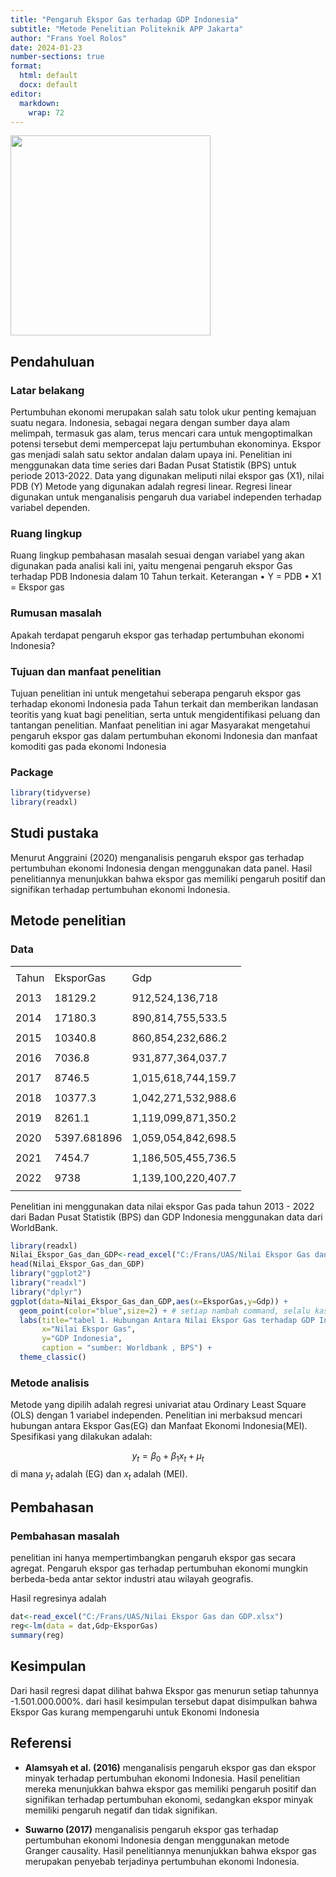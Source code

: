 ---
title: "Pengaruh Ekspor Gas terhadap GDP Indonesia"
subtitle: "Metode Penelitian Politeknik APP Jakarta"
author: "Frans Yoel Rolos"
date: 2024-01-23
number-sections: true
format:
  html: default
  docx: default
editor: 
  markdown: 
    wrap: 72
---

![](poltekapp.jpg){width="320"}

## Pendahuluan

### Latar belakang

Pertumbuhan ekonomi merupakan salah satu tolok ukur penting kemajuan
suatu negara. Indonesia, sebagai negara dengan sumber daya alam
melimpah, termasuk gas alam, terus mencari cara untuk mengoptimalkan
potensi tersebut demi mempercepat laju pertumbuhan ekonominya. Ekspor
gas menjadi salah satu sektor andalan dalam upaya ini. Penelitian ini
menggunakan data time series dari Badan Pusat Statistik (BPS) untuk
periode 2013-2022. Data yang digunakan meliputi nilai ekspor gas (X1),
nilai PDB (Y) Metode yang digunakan adalah regresi linear. Regresi
linear digunakan untuk menganalisis pengaruh dua variabel independen
terhadap variabel dependen.

### Ruang lingkup

Ruang lingkup pembahasan masalah sesuai dengan variabel yang akan
digunakan pada analisi kali ini, yaitu mengenai pengaruh ekspor Gas
terhadap PDB Indonesia dalam 10 Tahun terkait. Keterangan • Y = PDB • X1
= Ekspor gas

### Rumusan masalah

Apakah terdapat pengaruh ekspor gas terhadap pertumbuhan ekonomi
Indonesia?

### Tujuan dan manfaat penelitian

Tujuan penelitian ini untuk mengetahui seberapa pengaruh ekspor gas
terhadap ekonomi Indonesia pada Tahun terkait dan memberikan landasan
teoritis yang kuat bagi penelitian, serta untuk mengidentifikasi peluang
dan tantangan penelitian. Manfaat penelitian ini agar Masyarakat
mengetahui pengaruh ekspor gas dalam pertumbuhan ekonomi Indonesia dan
manfaat komoditi gas pada ekonomi Indonesia

### Package

```{r}
library(tidyverse)
library(readxl)
```

## Studi pustaka

Menurut Anggraini (2020) menganalisis pengaruh ekspor gas terhadap
pertumbuhan ekonomi Indonesia dengan menggunakan data panel. Hasil
penelitiannya menunjukkan bahwa ekspor gas memiliki pengaruh positif dan
signifikan terhadap pertumbuhan ekonomi Indonesia.

## Metode penelitian

### Data

|       |             |                     |
|-------|-------------|---------------------|
|       |             |                     |
| Tahun | EksporGas   | Gdp                 |
|       |             |                     |
| 2013  | 18129.2     | 912,524,136,718     |
|       |             |                     |
| 2014  | 17180.3     | 890,814,755,533.5   |
|       |             |                     |
| 2015  | 10340.8     | 860,854,232,686.2   |
|       |             |                     |
| 2016  | 7036.8      | 931,877,364,037.7   |
|       |             |                     |
| 2017  | 8746.5      | 1,015,618,744,159.7 |
|       |             |                     |
| 2018  | 10377.3     | 1,042,271,532,988.6 |
|       |             |                     |
| 2019  | 8261.1      | 1,119,099,871,350.2 |
|       |             |                     |
| 2020  | 5397.681896 | 1,059,054,842,698.5 |
|       |             |                     |
| 2021  | 7454.7      | 1,186,505,455,736.5 |
|       |             |                     |
| 2022  | 9738        | 1,139,100,220,407.7 |
|       |             |                     |

Penelitian ini menggunakan data nilai ekspor Gas pada tahun 2013 - 2022
dari Badan Pusat Statistik (BPS) dan GDP Indonesia menggunakan data dari
WorldBank.

```{r}
library(readxl)
Nilai_Ekspor_Gas_dan_GDP<-read_excel("C:/Frans/UAS/Nilai Ekspor Gas dan GDP.xlsx")
head(Nilai_Ekspor_Gas_dan_GDP)
library("ggplot2")
library("readxl")
library("dplyr")
ggplot(data=Nilai_Ekspor_Gas_dan_GDP,aes(x=EksporGas,y=Gdp)) +
  geom_point(color="blue",size=2) + # setiap nambah command, selalu kasih tanda +
  labs(title="tabel 1. Hubungan Antara Nilai Ekspor Gas terhadap GDP Indonesia",
       x="Nilai Ekspor Gas",
       y="GDP Indonesia",
       caption = "sumber: Worldbank , BPS") +
  theme_classic()
```

### Metode analisis

Metode yang dipilih adalah regresi univariat atau Ordinary Least Square
(OLS) dengan 1 variabel independen. Penelitian ini merbaksud mencari
hubungan antara Ekspor Gas(EG) dan Manfaat Ekonomi Indonesia(MEI).
Spesifikasi yang dilakukan adalah:

$$
y_{t}=\beta_0 + \beta_1 x_t+\mu_t
$$ di mana $y_t$ adalah (EG) dan $x_t$ adalah (MEI).

## Pembahasan

### Pembahasan masalah

penelitian ini hanya mempertimbangkan pengaruh ekspor gas secara
agregat. Pengaruh ekspor gas terhadap pertumbuhan ekonomi mungkin
berbeda-beda antar sektor industri atau wilayah geografis.

Hasil regresinya adalah

```{r}
dat<-read_excel("C:/Frans/UAS/Nilai Ekspor Gas dan GDP.xlsx")
reg<-lm(data = dat,Gdp~EksporGas)
summary(reg)
```

## Kesimpulan

Dari hasil regresi dapat dilihat bahwa Ekspor gas menurun setiap
tahunnya -1.501.000.000%. dari hasil kesimpulan tersebut dapat
disimpulkan bahwa Ekspor Gas kurang mempengaruhi untuk Ekonomi Indonesia

## Referensi

-   **Alamsyah et al. (2016)** menganalisis pengaruh ekspor gas dan
    ekspor minyak terhadap pertumbuhan ekonomi Indonesia. Hasil
    penelitian mereka menunjukkan bahwa ekspor gas memiliki pengaruh
    positif dan signifikan terhadap pertumbuhan ekonomi, sedangkan
    ekspor minyak memiliki pengaruh negatif dan tidak signifikan.

-   **Suwarno (2017)** menganalisis pengaruh ekspor gas terhadap
    pertumbuhan ekonomi Indonesia dengan menggunakan metode Granger
    causality. Hasil penelitiannya menunjukkan bahwa ekspor gas
    merupakan penyebab terjadinya pertumbuhan ekonomi Indonesia.
